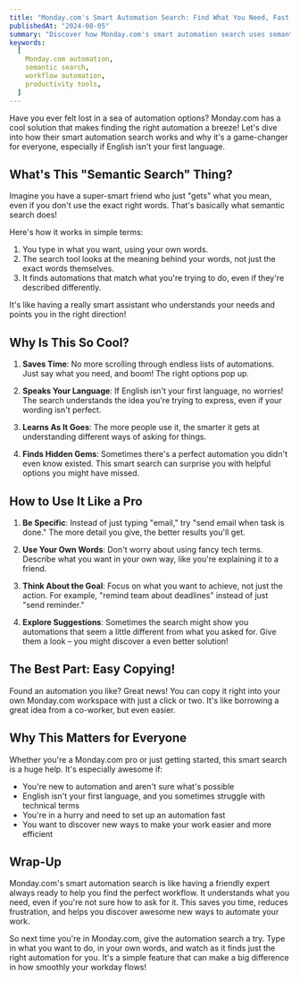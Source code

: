 ```yaml
---
title: "Monday.com's Smart Automation Search: Find What You Need, Fast!"
publishedAt: "2024-08-05"
summary: "Discover how Monday.com's smart automation search uses semantic understanding to help you find the perfect automation quickly and easily. Learn how this feature saves time and helps non-native English speakers work more efficiently."
keywords:
  [
    Monday.com automation,
    semantic search,
    workflow automation,
    productivity tools,
  ]
---
```


Have you ever felt lost in a sea of automation options? Monday.com has a cool solution that makes finding the right automation a breeze! Let's dive into how their smart automation search works and why it's a game-changer for everyone, especially if English isn't your first language.

## What's This "Semantic Search" Thing?

Imagine you have a super-smart friend who just "gets" what you mean, even if you don't use the exact right words. That's basically what semantic search does!

Here's how it works in simple terms:

1. You type in what you want, using your own words.
2. The search tool looks at the meaning behind your words, not just the exact words themselves.
3. It finds automations that match what you're trying to do, even if they're described differently.

It's like having a really smart assistant who understands your needs and points you in the right direction!

## Why Is This So Cool?

1. **Saves Time**: No more scrolling through endless lists of automations. Just say what you need, and boom! The right options pop up.

2. **Speaks Your Language**: If English isn't your first language, no worries! The search understands the idea you're trying to express, even if your wording isn't perfect.

3. **Learns As It Goes**: The more people use it, the smarter it gets at understanding different ways of asking for things.

4. **Finds Hidden Gems**: Sometimes there's a perfect automation you didn't even know existed. This smart search can surprise you with helpful options you might have missed.

## How to Use It Like a Pro

1. **Be Specific**: Instead of just typing "email," try "send email when task is done." The more detail you give, the better results you'll get.

2. **Use Your Own Words**: Don't worry about using fancy tech terms. Describe what you want in your own way, like you're explaining it to a friend.

3. **Think About the Goal**: Focus on what you want to achieve, not just the action. For example, "remind team about deadlines" instead of just "send reminder."

4. **Explore Suggestions**: Sometimes the search might show you automations that seem a little different from what you asked for. Give them a look – you might discover a even better solution!

## The Best Part: Easy Copying!

Found an automation you like? Great news! You can copy it right into your own Monday.com workspace with just a click or two. It's like borrowing a great idea from a co-worker, but even easier.

## Why This Matters for Everyone

Whether you're a Monday.com pro or just getting started, this smart search is a huge help. It's especially awesome if:

- You're new to automation and aren't sure what's possible
- English isn't your first language, and you sometimes struggle with technical terms
- You're in a hurry and need to set up an automation fast
- You want to discover new ways to make your work easier and more efficient

## Wrap-Up

Monday.com's smart automation search is like having a friendly expert always ready to help you find the perfect workflow. It understands what you need, even if you're not sure how to ask for it. This saves you time, reduces frustration, and helps you discover awesome new ways to automate your work.

So next time you're in Monday.com, give the automation search a try. Type in what you want to do, in your own words, and watch as it finds just the right automation for you. It's a simple feature that can make a big difference in how smoothly your workday flows!

